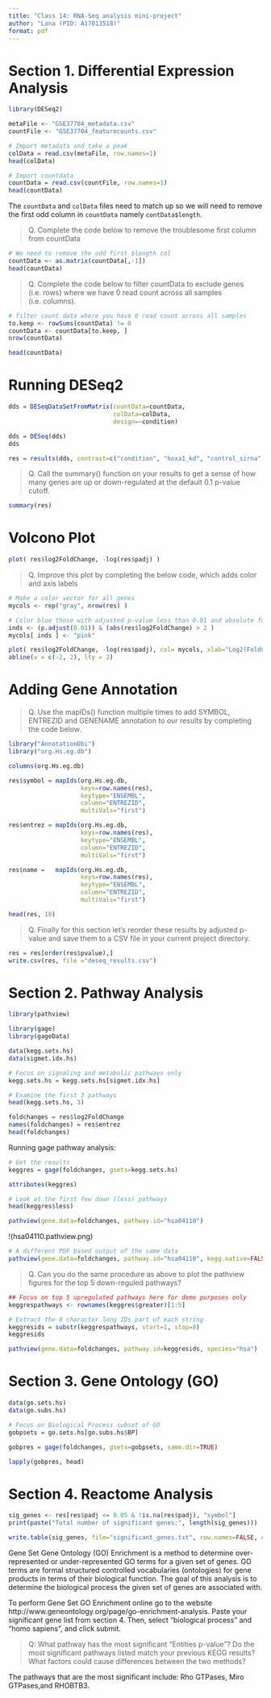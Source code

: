 ```yaml
---
title: "Class 14: RNA-Seq analysis mini-project"
author: "Lana (PID: A17013518)"
format: pdf
---
```


# Section 1. Differential Expression Analysis

```r
library(DESeq2)
```

```r
metaFile <- "GSE37704_metadata.csv"
countFile <- "GSE37704_featurecounts.csv"

```

```r
# Import metadata and take a peak
colData = read.csv(metaFile, row.names=1)
head(colData)
```

```r
# Import countdata
countData = read.csv(countFile, row.names=1)
head(countData)
```

The `countData` and `colData` files need to match up so we will need to remove the first odd column in `countData` namely `contData$length`.

> Q. Complete the code below to remove the troublesome first column from countData

```r
# We need to remove the odd first $length col
countData <- as.matrix(countData[,-1])
head(countData)
```

> Q. Complete the code below to filter countData to exclude genes (i.e. rows) where we have 0 read count across all samples (i.e. columns).

```r
# filter count data where you have 0 read count across all samples
to.keep <- rowSums(countData) != 0 
countData <- countData[to.keep, ]
nrow(countData)

head(countData)
```

# Running DESeq2

```r
dds = DESeqDataSetFromMatrix(countData=countData,
                             colData=colData,
                             design=~condition)
```

```r
dds = DESeq(dds)
dds
```

```r
res = results(dds, contrast=c("condition", "hoxa1_kd", "control_sirna"))
```

> Q. Call the summary() function on your results to get a sense of how many genes are up or down-regulated at the default 0.1 p-value cutoff.

```r
summary(res)
```

# Volcono Plot

```r
plot( res$log2FoldChange, -log(res$padj) )
```

> Q. Improve this plot by completing the below code, which adds color and axis labels

```r
# Make a color vector for all genes
mycols <- rep("gray", nrow(res) )

# Color blue those with adjusted p-value less than 0.01 and absolute fold change more than 2
inds <- (p.adjust(0.01)) & (abs(res$log2FoldChange) > 2 )
mycols[ inds ] <- "pink"

plot( res$log2FoldChange, -log(res$padj), col= mycols, xlab="Log2(FoldChange)", ylab="-Log(P-value)" )
abline(v = c(-2, 2), lty = 2)
```

# Adding Gene Annotation

> Q. Use the mapIDs() function multiple times to add SYMBOL, ENTREZID and GENENAME annotation to our results by completing the code below.

```r
library("AnnotationDbi")
library("org.Hs.eg.db")

columns(org.Hs.eg.db)

res$symbol = mapIds(org.Hs.eg.db,
                    keys=row.names(res), 
                    keytype="ENSEMBL",
                    column="ENTREZID",
                    multiVals="first")

res$entrez = mapIds(org.Hs.eg.db,
                    keys=row.names(res),
                    keytype="ENSEMBL",
                    column="ENTREZID",
                    multiVals="first")

res$name =   mapIds(org.Hs.eg.db,
                    keys=row.names(res),
                    keytype="ENSEMBL",
                    column="ENTREZID",
                    multiVals="first")

head(res, 10)
```

> Q. Finally for this section let's reorder these results by adjusted p-value and save them to a CSV file in your current project directory.

```r
res = res[order(res$pvalue),]
write.csv(res, file ="deseq_results.csv")
```

# Section 2. Pathway Analysis

```r
library(pathview)
```

```r
library(gage)
library(gageData)

data(kegg.sets.hs)
data(sigmet.idx.hs)

# Focus on signaling and metabolic pathways only
kegg.sets.hs = kegg.sets.hs[sigmet.idx.hs]

# Examine the first 3 pathways
head(kegg.sets.hs, 3)
```

```r
foldchanges = res$log2FoldChange
names(foldchanges) = res$entrez
head(foldchanges)
```

Running gage pathway analysis:

```r
# Get the results
keggres = gage(foldchanges, gsets=kegg.sets.hs)
```

```r
attributes(keggres)
```

```r
# Look at the first few down (less) pathways
head(keggres$less)
```

```r
pathview(gene.data=foldchanges, pathway.id="hsa04110")
```

!(hsa04110.pathview.png)

```r
# A different PDF based output of the same data
pathview(gene.data=foldchanges, pathway.id="hsa04110", kegg.native=FALSE)
```

> Q. Can you do the same procedure as above to plot the pathview figures for the top 5 down-reguled pathways?

```r
## Focus on top 5 upregulated pathways here for demo purposes only
keggrespathways <- rownames(keggres$greater)[1:5]

# Extract the 8 character long IDs part of each string
keggresids = substr(keggrespathways, start=1, stop=8)
keggresids
```

```r
pathview(gene.data=foldchanges, pathway.id=keggresids, species="hsa")
```

# Section 3. Gene Ontology (GO)

```r
data(go.sets.hs)
data(go.subs.hs)

# Focus on Biological Process subset of GO
gobpsets = go.sets.hs[go.subs.hs$BP]

gobpres = gage(foldchanges, gsets=gobpsets, same.dir=TRUE)

lapply(gobpres, head)
```

# Section 4. Reactome Analysis

```r
sig_genes <- res[res$padj <= 0.05 & !is.na(res$padj), "symbol"]
print(paste("Total number of significant genes:", length(sig_genes)))
```


```r
write.table(sig_genes, file="significant_genes.txt", row.names=FALSE, col.names=FALSE, quote=FALSE)
```

Gene Set Gene Ontology (GO) Enrichment is a method to determine over-represented or under-represented GO terms for a given set of genes. GO terms are formal structured controlled vocabularies (ontologies) for gene products in terms of their biological function. The goal of this analysis is to determine the biological process the given set of genes are associated with.

To perform Gene Set GO Enrichment online go to the website http://www.geneontology.org/page/go-enrichment-analysis. Paste your significant gene list from section 4. Then, select "biological process" and "homo sapiens", and click submit.

> Q: What pathway has the most significant “Entities p-value”? Do the most significant pathways listed match your previous KEGG results? What factors could cause differences between the two methods?

The pathways that are the most significant include: Rho GTPases, Miro GTPases,and RHOBTB3.
